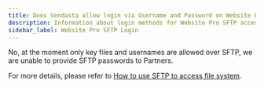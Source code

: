 ```yaml
---
title: Does Vendasta allow login via Username and Password on Website Pro SFTP?
description: Information about login methods for Website Pro SFTP access
sidebar_label: Website Pro SFTP Login
---
```


No, at the moment only key files and usernames are allowed over SFTP, we are unable to provide SFTP passwords to Partners.

For more details, please refer to [How to use SFTP to access file system](/vendasta-products/vendasta-products-website/how-to-use-sftp-to-access-file-system).